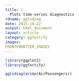 ```yaml
---
title: |
  Plots time-series diagnostics
rdname: ggtsdiag
date: 2015-10-22
output: html_document
layout: article
category: ggfortify
images:
FRONTFOMATTER_IMAGES
---
```


```r
library(ggplot2)
library(ggfortify)
```

```r
ggtsdiag(arima(AirPassengers))



```